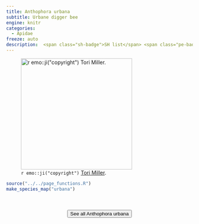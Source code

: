 ```yaml
---
title: Anthophora urbana
subtitle: Urbane digger bee
engine: knitr
categories:
  - Apidae
freeze: auto
description:  <span class="sh-badge">SH list</span> <span class="pe-badge">PM Evidence</span>
---
```

![`r emo::ji("copyright")` [Tori Miller ](https://inaturalist.ca/photos/140067575/).](https://inaturalist-open-data.s3.amazonaws.com/photos/140067575/large.jpeg){height=300}





```r
source("../../page_functions.R")
make_species_map("urbana")
```
<br><br>
<center>


<a href="https://inaturalist.ca/observations?place_id=any&quality_grade=research&subview=map&taxon_id=57681"><button type="button" class="btn btn-secondary">See all Anthophora urbana <i class="fa-solid fa-arrow-up-right-from-square"></i> </button></a>
</center>
